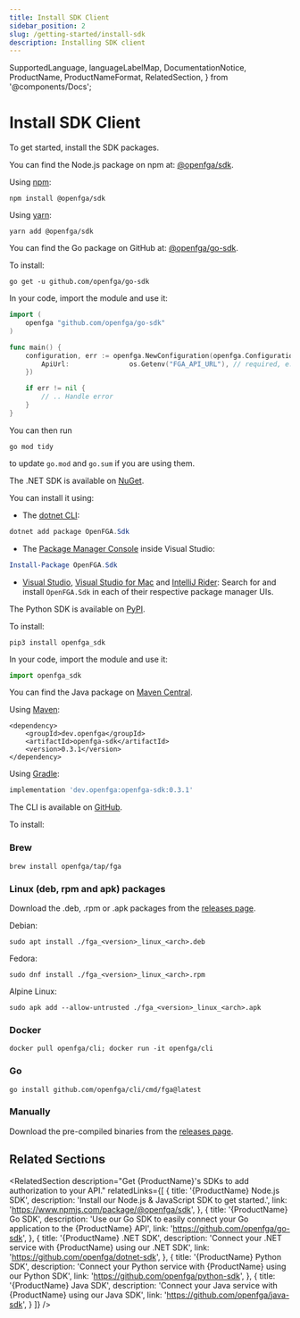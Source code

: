 ```yaml
---
title: Install SDK Client
sidebar_position: 2
slug: /getting-started/install-sdk
description: Installing SDK client
---
```


  SupportedLanguage,
  languageLabelMap,
  DocumentationNotice,
  ProductName,
  ProductNameFormat,
  RelatedSection,
} from '@components/Docs';

# Install SDK Client

<DocumentationNotice />

To get started, install the <ProductName format={ProductNameFormat.ShortForm}/> SDK packages.

<Tabs groupId="languages">
<TabItem value={SupportedLanguage.JS_SDK} label={languageLabelMap.get(SupportedLanguage.JS_SDK)}>

You can find the Node.js package on npm at: [@openfga/sdk](https://www.npmjs.com/package/@openfga/sdk).

Using [npm](https://www.npmjs.com/):

<!-- markdown-link-check-disable -->

```shell
npm install @openfga/sdk
```

Using [yarn](https://yarnpkg.com):

```shell
yarn add @openfga/sdk
```

</TabItem>
<TabItem value={SupportedLanguage.GO_SDK} label={languageLabelMap.get(SupportedLanguage.GO_SDK)}>

You can find the Go package on GitHub at: [@openfga/go-sdk](https://github.com/openfga/go-sdk).

To install:

```
go get -u github.com/openfga/go-sdk
```

In your code, import the module and use it:

```go
import (
    openfga "github.com/openfga/go-sdk"
)

func main() {
    configuration, err := openfga.NewConfiguration(openfga.Configuration{
        ApiUrl:               os.Getenv("FGA_API_URL"), // required, e.g. https://api.fga.example
    })

    if err != nil {
        // .. Handle error
    }
}
```

You can then run

```shell
go mod tidy
```

to update `go.mod` and `go.sum` if you are using them.

</TabItem>
<TabItem value={SupportedLanguage.DOTNET_SDK} label={languageLabelMap.get(SupportedLanguage.DOTNET_SDK)}>

<!-- markdown-link-check-enable -->

The <ProductName format={ProductNameFormat.ShortForm}/> .NET SDK is available on [NuGet](https://www.nuget.org/packages/OpenFga.Sdk).

You can install it using:

- The [dotnet CLI](https://docs.microsoft.com/en-us/nuget/consume-packages/install-use-packages-dotnet-cli):

```powershell
dotnet add package OpenFGA.Sdk
```

- The [Package Manager Console](https://docs.microsoft.com/en-us/nuget/consume-packages/install-use-packages-powershell) inside Visual Studio:

```powershell
Install-Package OpenFGA.Sdk
```

- [Visual Studio](https://docs.microsoft.com/en-us/nuget/consume-packages/install-use-packages-visual-studio), [Visual Studio for Mac](https://docs.microsoft.com/en-us/visualstudio/mac/nuget-walkthrough) and [IntelliJ Rider](https://www.jetbrains.com/help/rider/Using_NuGet.html): Search for and install `OpenFGA.Sdk` in each of their respective package manager UIs.

</TabItem>
<TabItem value={SupportedLanguage.PYTHON_SDK} label={languageLabelMap.get(SupportedLanguage.PYTHON_SDK)}>

The <ProductName format={ProductNameFormat.ShortForm}/> Python SDK is available on [PyPI](https://pypi.org/project/openfga-sdk).

To install:

```
pip3 install openfga_sdk
```

In your code, import the module and use it:

```python
import openfga_sdk
```

</TabItem>
<TabItem value={SupportedLanguage.JAVA_SDK} label={languageLabelMap.get(SupportedLanguage.JAVA_SDK)}>

You can find the Java package on [Maven Central](https://central.sonatype.com/artifact/dev.openfga/openfga-sdk).

Using [Maven](https://maven.apache.org/):

```
<dependency>
    <groupId>dev.openfga</groupId>
    <artifactId>openfga-sdk</artifactId>
    <version>0.3.1</version>
</dependency>
```

Using [Gradle](https://gradle.org/):

```groovy
implementation 'dev.openfga:openfga-sdk:0.3.1'
```

</TabItem>
<TabItem value={SupportedLanguage.CLI} label={languageLabelMap.get(SupportedLanguage.CLI)}>

The <ProductName format={ProductNameFormat.ShortForm}/> CLI is available on [GitHub](https://github.com/openfga/cli).

To install:

### Brew
```shell
brew install openfga/tap/fga
```

### Linux (deb, rpm and apk) packages
Download the .deb, .rpm or .apk packages from the [releases page](https://github.com/openfga/cli/releases).

Debian:
```shell
sudo apt install ./fga_<version>_linux_<arch>.deb
```

Fedora:
```shell
sudo dnf install ./fga_<version>_linux_<arch>.rpm
```

Alpine Linux:
```shell
sudo apk add --allow-untrusted ./fga_<version>_linux_<arch>.apk
```

### Docker
```shell
docker pull openfga/cli; docker run -it openfga/cli
```

### Go

```shell
go install github.com/openfga/cli/cmd/fga@latest
```

### Manually
Download the pre-compiled binaries from the [releases page](https://github.com/openfga/cli/releases).

</TabItem>
</Tabs>

## Related Sections

<RelatedSection
  description="Get {ProductName}'s SDKs to add authorization to your API."
  relatedLinks={[
    {
      title: '{ProductName} Node.js SDK',
      description: 'Install our Node.js & JavaScript SDK to get started.',
      link: 'https://www.npmjs.com/package/@openfga/sdk',
    },
    {
      title: '{ProductName} Go SDK',
      description: 'Use our Go SDK to easily connect your Go application to the {ProductName} API',
      link: 'https://github.com/openfga/go-sdk',
    },
    {
      title: '{ProductName} .NET SDK',
      description: 'Connect your .NET service with {ProductName} using our .NET SDK',
      link: 'https://github.com/openfga/dotnet-sdk',
    },
    {
      title: '{ProductName} Python SDK',
      description: 'Connect your Python service with {ProductName} using our Python SDK',
      link: 'https://github.com/openfga/python-sdk',
    },
    {
      title: '{ProductName} Java SDK',
      description: 'Connect your Java service with {ProductName} using our Java SDK',
      link: 'https://github.com/openfga/java-sdk',
    }
  ]}
/>

